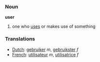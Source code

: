 ===Noun===
'''user'''

#one who [[use]]s or makes use of something

===Translations===
*[[Dutch]]: [[gebruiker]] ''m'', [[gebruikster]] ''f''
*[[French]]: [[utilisateur]] ''m'', [[utilisatrice]] ''f''